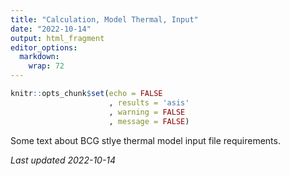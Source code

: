 ```yaml
---
title: "Calculation, Model Thermal, Input"
date: "2022-10-14"
output: html_fragment
editor_options: 
  markdown: 
    wrap: 72
---
```


```r
knitr::opts_chunk$set(echo = FALSE
                      , results = 'asis'
                      , warning = FALSE
                      , message = FALSE)
```

Some text about BCG stlye thermal model input file requirements.

*Last updated 2022-10-14*
